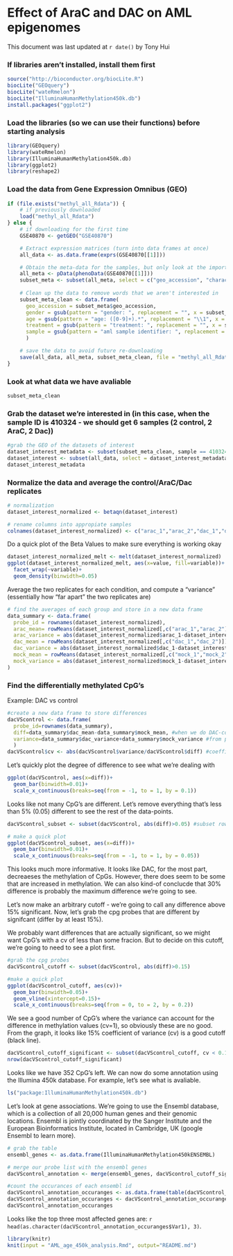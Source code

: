Effect of AraC and DAC on AML epigenomes
========================================================

This document was last updated at `r date()` by Tony Hui

### If libraries aren't installed, install them first

```r
source("http://bioconductor.org/biocLite.R")
biocLite("GEOquery")
biocLite("wateRmelon")
biocLite("IlluminaHumanMethylation450k.db")
install.packages("ggplot2")
```

### Load the libraries (so we can use their functions) before starting analysis

```r
library(GEOquery)
library(wateRmelon)
library(IlluminaHumanMethylation450k.db)
library(ggplot2)
library(reshape2)
```

### Load the data from Gene Expression Omnibus (GEO)

```r
if (file.exists("methyl_all_Rdata")) {
    # if previously downloaded
    load("methyl_all_Rdata")
} else {
    # if downloading for the first time
    GSE40870 <- getGEO("GSE40870")

    # Extract expression matrices (turn into data frames at once)
    all_data <- as.data.frame(exprs(GSE40870[[1]]))

    # Obtain the meta-data for the samples, but only look at the important ones
    all_meta <- pData(phenoData(GSE40870[[1]]))
    subset_meta <- subset(all_meta, select = c("geo_accession", "characteristics_ch1.3", "characteristics_ch1.4", "characteristics_ch1.6", "characteristics_ch1.7"))
    
    # Clean up the data to remove words that we aren't interested in
    subset_meta_clean <- data.frame(
      geo_accession = subset_meta$geo_accession,
      gender = gsub(pattern = "gender: ", replacement = "", x = subset_meta$characteristics_ch1.3),
      age = gsub(pattern = "age: ([0-9]+).*", replacement = "\\1", x = subset_meta$characteristics_ch1.4),
      treatment = gsub(pattern = "treatment: ", replacement = "", x = subset_meta$characteristics_ch1.6),
      sample = gsub(pattern = "aml sample identifier: ", replacement = "", x = subset_meta$characteristics_ch1.7)
      )

    # save the data to avoid future re-downloading
    save(all_data, all_meta, subset_meta_clean, file = "methyl_all_Rdata")
}
```

### Look at what data we have avaliable

```r
subset_meta_clean
```

### Grab the dataset we're interested in (in this case, when the sample ID is 410324 - we should get 6 samples (2 control, 2 AraC, 2 Dac))

```r
#grab the GEO of the datasets of interest
dataset_interest_metadata <- subset(subset_meta_clean, sample == 410324)
dataset_interest <- subset(all_data, select = dataset_interest_metadata$geo_accession)
dataset_interest_metadata
```

### Normalize the data and average the control/AraC/Dac replicates

```r
# normalization
dataset_interest_normalized <- betaqn(dataset_interest)

# rename columns into appropiate samples
colnames(dataset_interest_normalized) <- c("arac_1","arac_2","dac_1","dac_2","mock_1","mock_2")
```

Do a quick plot of the Beta Values to make sure everything is working okay

```r
dataset_interest_normalized_melt <- melt(dataset_interest_normalized)
ggplot(dataset_interest_normalized_melt, aes(x=value, fill=variable))+
  facet_wrap(~variable)+
  geom_density(binwidth=0.05)
```

Average the two replicates for each condition, and compute a "variance" (essentially how "far apart" the two replicates are)

```r
# find the averages of each group and store in a new data frame
data_summary <- data.frame(
  probe_id = rownames(dataset_interest_normalized),
  arac_mean= rowMeans(dataset_interest_normalized[,c("arac_1","arac_2")]),
  arac_variance = abs(dataset_interest_normalized$arac_1-dataset_interest_normalized$arac_2)/2,
  dac_mean = rowMeans(dataset_interest_normalized[,c("dac_1","dac_2")]),
  dac_variance = abs(dataset_interest_normalized$dac_1-dataset_interest_normalized$dac_2)/2,
  mock_mean = rowMeans(dataset_interest_normalized[,c("mock_1","mock_2")]),
  mock_variance = abs(dataset_interest_normalized$mock_1-dataset_interest_normalized$mock_2)/2
)
```

### Find the differentially methylated CpG's

Example: DAC vs control

```r
#create a new data frame to store differences
dacVScontrol <- data.frame(
  probe_id=rownames(data_summary),
  diff=data_summary$dac_mean-data_summary$mock_mean, #when we do DAC-control, negative values means that DAC is less methylated compared to control
  variance=data_summary$dac_variance+data_summary$mock_variance #from phys101: when dealing with error, always add them
  )
dacVScontrol$cv <- abs(dacVScontrol$variance/dacVScontrol$diff) #coefficient of variation, essentially telling what percent of the difference between two samples may be due to random error
```

Let's quickly plot the degree of difference to see what we're dealing with

```r
ggplot(dacVScontrol, aes(x=diff))+
  geom_bar(binwidth=0.01)+
  scale_x_continuous(breaks=seq(from = -1, to = 1, by = 0.1))
```

Looks like not many CpG's are different. Let's remove everything that's less than 5% (0.05) different to see the rest of the data-points.

```r
dacVScontrol_subset <- subset(dacVScontrol, abs(diff)>0.05) #subset rows with absolute value > 0.05

# make a quick plot
ggplot(dacVScontrol_subset, aes(x=diff))+
  geom_bar(binwidth=0.01)+
  scale_x_continuous(breaks=seq(from = -1, to = 1, by = 0.05))
```

This looks much more informative. It looks like DAC, for the most part, decreaeses the methylation of CpGs. However, there does seem to be some that are increased in methylation. We can also kind-of conclucde that 30% difference is probably the maximum difference we're going to see.

Let's now make an arbitrary cutoff - we're going to call any difference above 15% significant. Now, let's grab the cpg probes that are different by signifcant (differ by at least 15%). 

We probably want differences that are actually significant, so we might want CpG's with a cv of less than some fracion. But to decide on this cutoff, we're going to need to see a plot first.

```r
#grab the cpg probes
dacVScontrol_cutoff <- subset(dacVScontrol, abs(diff)>0.15)

#make a quick plot
ggplot(dacVScontrol_cutoff, aes(cv))+
  geom_bar(binwidth=0.05)+
  geom_vline(xintercept=0.15)+
  scale_x_continuous(breaks=seq(from = 0, to = 2, by = 0.2))
```

We see a good number of CpG's where the variance can account for the difference in methylation values (cv=1), so obviously these are no good. From the graph, it looks like 15% coefficient of variance (cv) is a good cutoff (black line).

```r
dacVScontrol_cutoff_significant <- subset(dacVScontrol_cutoff, cv < 0.15)
nrow(dacVScontrol_cutoff_significant)
```

Looks like we have 352 CpG's left. We can now do some annotation using the Illumina 450k database. For example, let's see what is avaliable.

```r
ls("package:IlluminaHumanMethylation450k.db")
```

Let's look at gene associations. We're going to use the Ensembl database, which is a collection of all 20,000 human genes and their genomic locations. Ensembl is jointly coordinated by the Sanger Institute and the European Bioinformatics Institute, located in Cambridge, UK (google Ensembl to learn more).

```r
# grab the table
ensembl_genes <- as.data.frame(IlluminaHumanMethylation450kENSEMBL)

# merge our probe list with the ensembl genes
dacVScontrol_annotation <- merge(ensembl_genes, dacVScontrol_cutoff_significant, by="probe_id")

#count the occurances of each ensembl id
dacVScontrol_annotation_occuranges <- as.data.frame(table(dacVScontrol_annotation$ensembl_id))
dacVScontrol_annotation_occuranges <- dacVScontrol_annotation_occuranges[order(dacVScontrol_annotation_occuranges$Freq, decreasing=T),]
dacVScontrol_annotation_occuranges
```

Looks like the top three most affected genes are: `r head(as.character(dacVScontrol_annotation_occuranges$Var1), 3)`.

```r
library(knitr)
knit(input = "AML_age_450k_analysis.Rmd", output="README.md")
```

